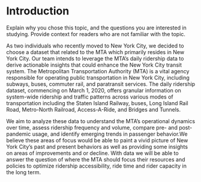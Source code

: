 # Introduction

Explain why you chose this topic, and the questions you are interested in studying. Provide context for readers who are not familiar with the topic.

As two individuals who recently moved to New York City, we decided to choose a dataset that related to the MTA which primarily resides in New York City. Our team intends to leverage the MTA's daily ridership data to derive actionable insights that could enhance the New York City transit system. The Metropolitan Transportation Authority (MTA) is a vital agency responsible for operating public transportation in New York City, including subways, buses, commuter rail, and paratransit services. The daily ridership dataset, commencing on March 1, 2020, offers granular information on system-wide ridership and traffic patterns across various modes of transportation including the Staten Island Railway, buses, Long Island Rail Road, Metro-North Railroad, Access-A-Ride, and Bridges and Tunnels.

We aim to analyze these data to understand the MTA's operational dynamics over time, assess ridership frequency and volume, compare pre- and post-pandemic usage, and identify emerging trends in passenger behavior.We believe these areas of focus would be able to paint a vivid picture of New York City's past and present behaviors as well as providing some insights on areas of improvements and or decline. With data we will be able to answer the question of where the MTA should focus their resources and policies to optimize ridership accessibility, ride time and rider capacity in the long term.
